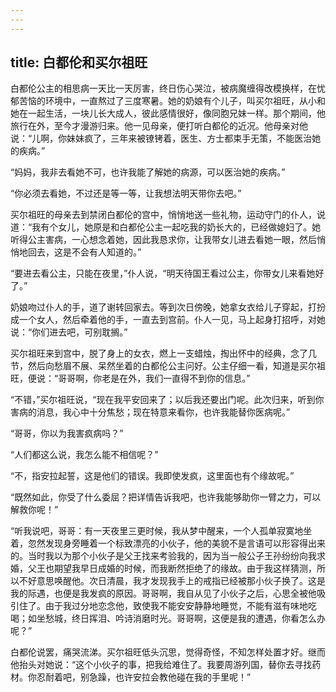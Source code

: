 ```yaml
---
---
---
```

title: 白都伦和买尔祖旺
---




白都伦公主的相思病一天比一天厉害，终日伤心哭泣，被病魔缠得改模换样，在忧郁苦恼的环境中，一直熬过了三度寒暑。她的奶娘有个儿子，叫买尔祖旺，从小和她在一起生活，一块儿长大成人，彼此感情很好，像同胞兄妹一样。那个期间，他旅行在外，至今才漫游归来。他一见母亲，便打听白都伦的近况。他母亲对他说：“儿啊，你妹妹疯了，三年来被镣铐着，医生、方士都束手无策，不能医治她的疾病。”

“妈妈，我非去看她不可，也许我能了解她的病源，可以医治她的疾病。”

“你必须去看她，不过还是等一等，让我想法明天带你去吧。”

买尔祖旺的母亲去到禁闭白都伦的宫中，悄悄地送一些礼物，运动守门的仆人，说道：“我有个女儿，她原是和白都伦公主一起吃我的奶长大的，已经做媳妇了。她听得公主害病，一心想念着她，因此我恳求你，让我带女儿进去看她一眼，然后悄悄地回去，这是不会有人知道的。”

“要进去看公主，只能在夜里，”仆人说，“明天待国王看过公主，你带女儿来看她好了。”

奶娘吻过仆人的手，道了谢转回家去。等到次日傍晚，她拿女衣给儿子穿起，打扮成一个女人，然后牵着他的手，一直去到宫前。仆人一见，马上起身打招呼，对她说：“你们进去吧，可别耽搁。”

买尔祖旺来到宫中，脱了身上的女衣，燃上一支蜡烛，掏出怀中的经典，念了几节，然后向愁眉不展、呆然坐着的白都伦公主问好。公主仔细一看，知道是买尔祖旺，便说：“哥哥啊，你老是在外，我们一直得不到你的信息。”

“不错，”买尔祖旺说，“现在我平安回来了；以后我还要出门呢。此次归来，听到你害病的消息，我心中十分焦愁；现在特意来看你，也许我能替你医病呢。”

“哥哥，你以为我害疯病吗？”

“人们都这么说，我怎么能不相信呢？”

“不，指安拉起誓，这是他们的错误。我即使发疯，这里面也有个缘故呢。”

“既然如此，你受了什么委屈？把详情告诉我吧，也许我能够助你一臂之力，可以解救你呢！”

“听我说吧，哥哥：有一天夜里三更时候，我从梦中醒来，一个人孤单寂寞地坐着，忽然发现身旁睡着一个标致漂亮的小伙子，他的美貌不是言语可以形容得出来的。当时我以为那个小伙子是父王找来考验我的，因为当一般公子王孙纷纷向我求婚，父王也期望我早日成婚的时候，而我断然拒绝了的缘故。由于我这样猜测，所以不好意思唤醒他。次日清晨，我才发现我手上的戒指已经被那小伙子换了。这是我的际遇，也便是我发疯的原因。哥哥啊，我自从见了小伙子之后，心思全被他吸引住了。由于我过分地恋念他，致使我不能安安静静地睡觉，不能有滋有味地吃喝；如坐愁城，终日挥泪、吟诗消磨时光。哥哥啊，这便是我的遭遇，你看怎么办呢？”

白都伦说罢，痛哭流涕。买尔祖旺低头沉思，觉得奇怪，不知怎样处置才好。继而他抬头对她说：“这个小伙子的事，把我给难住了。我要周游列国，替你去寻找药材。你忍耐着吧，别急躁，也许安拉会教他碰在我的手里呢！”